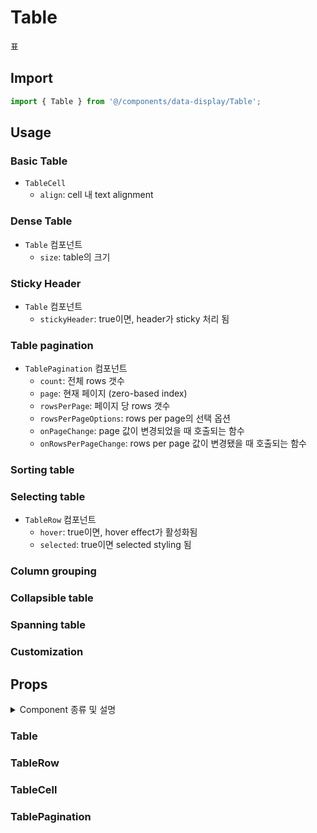 
<Meta of={TableStories} />

# Table

표

## Import

```js
import { Table } from '@/components/data-display/Table';
```

## Usage

### Basic Table

- `TableCell`
  - `align`: cell 내 text alignment

<Canvas of={TableStories.BasicTable} />

### Dense Table

- `Table` 컴포넌트
  - `size`: table의 크기

<Canvas of={TableStories.DenseTable} />

### Sticky Header

- `Table` 컴포넌트
  - `stickyHeader`: true이면, header가 sticky 처리 됨

<Canvas of={TableStories.StickyHeader} />

### Table pagination

- `TablePagination` 컴포넌트
  - `count`: 전체 rows 갯수
  - `page`: 현재 페이지 (zero-based index)
  - `rowsPerPage`: 페이지 당 rows 갯수
  - `rowsPerPageOptions`: rows per page의 선택 옵션
  - `onPageChange`: page 값이 변경되었을 때 호출되는 함수
  - `onRowsPerPageChange`: rows per page 값이 변경됐을 때 호출되는 함수

<Canvas of={TableStories.PaginatedTable} />

### Sorting table

<Canvas of={TableStories.SortingTable} />

### Selecting table

- `TableRow` 컴포넌트
  - `hover`: true이면, hover effect가 활성화됨
  - `selected`: true이면 selected styling 됨

<Canvas of={TableStories.SelectingTable} />

### Column grouping

<Canvas of={TableStories.ColumnGrouping} />

### Collapsible table

<Canvas of={TableStories.CollapsibleTable} />

### Spanning table

<Canvas of={TableStories.SpanningTable} />

### Customization

<Canvas of={TableStories.Customization} />

## Props

<details>
<summary>Component 종류 및 설명</summary>
<div markdown="1">

- `TableContainer` 컴포넌트

  - Table 컴포넌트가 수평으로 스크롤할 수 있게 하는 wrapper

- `Table`

  - 메인 컴포넌트
  - 기본적으로 table element를 렌더함

- `TableHead`

  - Table의 header rows를 위한 컨테이너
  - 기본적으로 thead element를 렌더함

- `TableBody`

  - Table의 body rows를 위한 컨테이너
  - 기본적으로 tbody element를 렌더함

- `TableRow`

  - Table의 row
  - `TableHead`, `TableBody`, `TableFooter`에서 사용 가능
  - 기본적으로 tr element를 렌더함

- `TableCell`

  - Table의 cell
  - `TableRow`에서 사용 가능
  - 기본적으로 `TableHead`에서는 th element를 렌더함
  - 기본적으로 `TableBody`에서는 td element를 렌더함

- `TableFooter`

  - Table의 footer rows (optional)
  - 기본적으로 tfoot element를 렌더함

- `TablePagination`
  - table data를 페이지네이션 하게 함

</div>
</details>

### Table

<ArgTypes of={TableStories} sort="alpha" />

### TableRow

<ArgTypes of={TableRowStories} sort="alpha" />

### TableCell

<ArgTypes of={TableCellStories} sort="alpha" />

### TablePagination

<ArgTypes of={TablePaginationStories} sort="alpha" />
